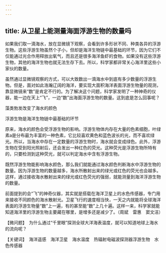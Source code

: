 ```yaml
---
---
---
```

title: 从卫星上能测量海面浮游生物的数量吗
---




如果我们取一滴海水，放在显微镜下观察，会看到许多形状不同、种类各异的浮游生物。这些浮游生物虽然个子小，但却是海洋生物链中最基础的环节，因为它们不仅能通过光合作用释放出氧气，而且还是很多海洋鱼虾的食物。如果没有这些浮游生物，其他的海洋生物也就无法生存下去。所以，科学家都非常关心海洋里这些小家伙的数量。

虽然通过显微镜观察的方式，可以大致数出一滴海水中到底有多少数量的浮游生物。但是，面对如此浩瀚辽阔的海洋，要实现大面积海洋表面浮游生物量的观测，靠显微镜来“数”是肯定不行的。为了解决这个问题，科学家发明了一种神奇的仪器，能一边在天上“飞”，一边“数”出海面浮游生物的数量。这到底是怎么回事呢？

藻类勃发改变了海水的颜色



浮游生物是海洋生物链中最基础的环节



原来，海水的颜色会受浮游生物的影响。浮游生物体内存在大量的色素细胞，叶绿素a是分布最为丰富的一种色素，它比较喜欢黄色和蓝色波长的光，而不喜欢绿光。所以，当海水中存在一定数量的浮游生物时，海水就会变成绿色。此外，浮游生物在受到阳光照射后，还会发出一种红色的荧光。这种荧光是浮游生物所特有的，只要检测到这种荧光，就可以判定海水中含有浮游生物。

既然浮游生物能影响海水颜色，那么我们就能通过海水颜色判断海水中浮游生物的数量。因为浮游生物的数量越多，海水所散射出来的绿光或红色的荧光也会越多。这样，通过接收海水散射出来的绿光或红色荧光的强弱，就能测量到海洋浮游生物的数量。

前面提到的会“飞”的神奇仪器，其实就是搭载在海洋卫星上的水色传感器，专门用来接收不同颜色的海水散射光。卫星飞行的速度相当快，一天之内就能将全球海洋表面的浮游生物量“数”上一遍，有的甚至能“数”上几十遍。这样一来，科学家就能知道海洋里的浮游生物主要藏在哪里，是增多还是减少了。（周斌　雷惠　窦文洁）





【微问题】　为什么通过“千里眼”探测全球大洋海表温度，就可以知道地球上海水的流向呢？

【关键词】　海洋遥感　海洋卫星　海水温度　热辐射电磁波探测器浮游生物　水色传感器